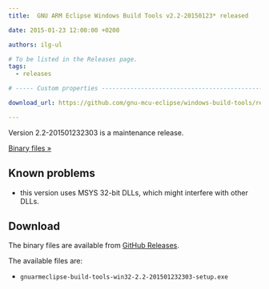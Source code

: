 ```yaml
---
title:  GNU ARM Eclipse Windows Build Tools v2.2-20150123* released

date: 2015-01-23 12:00:00 +0200

authors: ilg-ul

# To be listed in the Releases page.
tags:
  - releases

# ----- Custom properties -----------------------------------------------------

download_url: https://github.com/gnu-mcu-eclipse/windows-build-tools/releases/tag/v2.2/

---
```


Version 2.2-201501232303 is a maintenance release.

<!-- truncate -->

<p><a href={frontMatter.download_url}>Binary files »</a></p>

## Known problems

* this version uses MSYS 32-bit DLLs, which might interfere with other DLLs.

## Download

The binary files are available from <a href={frontMatter.download_url}>GitHub Releases</a>.

The available files are:

- `gnuarmeclipse-build-tools-win32-2.2-201501232303-setup.exe`

